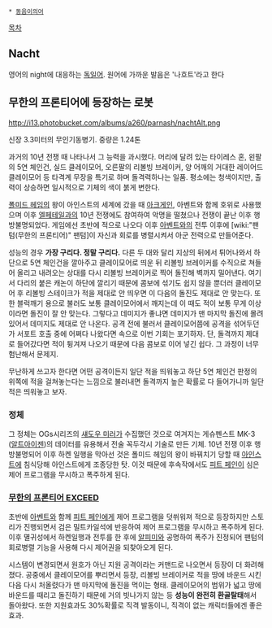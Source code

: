  * [[동음이의어]]

[[목차]]
== Nacht ==
영어의 night에 대응하는 [[독일어]]. 원어에 가까운 발음은 '나흐트'라고 한다

== 무한의 프론티어에 등장하는 로봇 ==
http://i13.photobucket.com/albums/a260/parnash/nachtAlt.png

신장 3.3미터의 무인기동병기. 중량은 1.24톤

과거의 10년 전쟁 때 나타나서 그 능력을 과시했다. 머리에 달려 있는 타이레스 혼, 왼팔의 5연 체인건, 실드 클레이모어, 오른팔의 리볼빙 브레이커, 양 어깨의 거대한 레이어드 클레이모어 등 타격계 무장을 특기로 하며 돌격력하나는 일품. 평소에는 청색이지만, 출력이 상승하면 일시적으로 기체의 색이 붉게 변한다.

[[폴미드 헤임]]의 왕이 아인스트의 세계에 갔을 때 [[아크게인]], 아벤트와 함께 호위로 사용했으며 이후 [[엘페테일]]과의 10년 전쟁에도 참여하여 악명을 떨쳤으나 전쟁이 끝난 이후 행방불명되었다. 게임에선 초반에 적으로 나오다 이후 [[아벤트]]와의 전투 이후에 [wiki:"팬텀(무한의 프론티어)" 팬텀]이 자신과 회로를 병렬시켜서 아군 전력으로 만들어준다. 

성능의 경우 '''가장 구리다. 정말 구리다.''' 다른 두 대와 달리 지상의 뒤에서 튀어나와서 하단으로 5연 체인건을 깔아주고 클레이모어로 띄운 뒤 리볼빙 브레이커를 수직으로 쳐들어 올리고 내려오는 상대를 다시 리볼빙 브레이커로 찍어 돌진해 벽까지 밀어낸다. 여기서 다리의 붙은 캐논이 하단에 깔리기 때문에 콤보에 섞기도 쉽지 않을 뿐더러 클레이모어 후 리볼빙 스테이크가 적을 제대로 안 띄우면 이 다음의 돌진도 제대로 안 맞는다. 또한 블럭깨기 용으로 불러도 보통 클레이모어에서 깨지는데 이 때도 적이 보통 무게 이상이라면 돌진이 잘 안 맞는다. 그렇다고 데미지가 좋냐면 데미지가 맨 마지막 돌진에 몰려있어서 데미지도 제대로 안 나온다. 공격 전에 불러서 클레이모어쯤에 공격을 섞어두던가 서포트 호출 중에 어쩌다 나왔다면 속으로 이번 기회는 포기하자. 단, 돌격까지 제대로 들어갔다면 적이 튕겨져 나오기 때문에 다음 콤보로 이어 넣긴 쉽다. 그 과정이 너무 험난해서 문제지. 

무난하게 쓰고자 한다면 어떤 공격이든지 일단 적을 띄워놓고 하단 5연 체인건 판정의 위쪽에 적을 걸쳐놓는다는 느낌으로 불러내면 돌격까지 높은 확률로 다 들어가니까 일단 적은 띄워놓고 보자.

=== 정체 ===

그 정체는 OGs시리즈의 [[섀도우 미러]]가 수집했던 것으로 여겨지는 게슈펜스트 MK-3 ([[알트아이젠]])의 데이터를 유용해서 전술 꼭두각시 기술로 만든 기체. 10년 전쟁 이후 행방불명되어 이후 하켄 일행을 막아선 것은 폴미드 헤임의 왕이 바꿔치기 당할 때 [[아인스트]]에 침식당해 아인스트에게 조종당한 탓. 이것 때문에 후속작에서도 [[피트 페인]]이 심은 제어 프로그램을 무시하고 폭주하게 된다.

=== [[무한의 프론티어 EXCEED]] ===

초반에 [[아벤트]]와 함께 [[피트 페인]]에게 제어 프로그램을 덧쒸워져 적으로 등장하지만 스토리가 진행되면서 검은 밀트카일석에 반응하여 제어 프로그램을 무시하고 폭주하게 된다. 이후 멸귀성에서 하켄일행과 전투를 한 후에 [[알피미]]와 공명하여 폭주가 진정되어 팬텀의 회로병렬 기능을 사용해 다시 제어권을 되찾아오게 된다. 

시스템이 변경되면서 원호가 아닌 지원 공격이라는 커맨드로 나오면서 등장이 더 화려해졌다. 공중에서 클레이모어를 뿌리면서 등장, 리볼빙 브레이커로 적을 땅에 바운드 시킨 다음 다시 처올렸다가 맨 마지막에 돌진을 먹이는 형태. 클레이모어의 범위가 넓고 땅에 바운드를 때리고 돌진하기 때문에 거의 빗나가지 않는 등 '''성능이 완전히 환골탈태'''해서 돌아왔다. 또한 지원효과도 30%확률로 직격 발동이니, 직격이 없는 캐릭터들에겐 좋은 효과.
